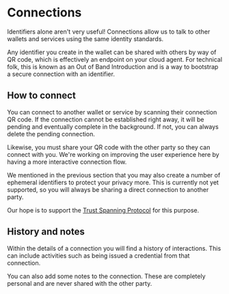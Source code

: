 
# Connections

Identifiers alone aren't very useful!
Connections allow us to talk to other wallets and services using the same identity standards.

Any identifier you create in the wallet can be shared with others by way of QR code, which is effectively an endpoint on your cloud agent.
For technical folk, this is known as an Out of Band Introduction and is a way to bootstrap a secure connection with an identifier.

## How to connect

You can connect to another wallet or service by scanning their connection QR code.
If the connection cannot be established right away, it will be pending and eventually complete in the background.
If not, you can always delete the pending connection.

Likewise, you must share your QR code with the other party so they can connect with you.
We're working on improving the user experience here by having a more interactive connection flow.

<Callout type="info">
  We mentioned in the previous section that you may also create a number of ephemeral identifiers to protect your privacy more.
  This is currently not yet supported, so you will always be sharing a direct connection to another party.

Our hope is to support the [Trust Spanning Protocol](https://trustoverip.github.io/tswg-tsp-specification/) for this purpose.

</Callout>

## History and notes

Within the details of a connection you will find a history of interactions.
This can include activities such as being issued a credential from that connection.

You can also add some notes to the connection.
These are completely personal and are never shared with the other party.
